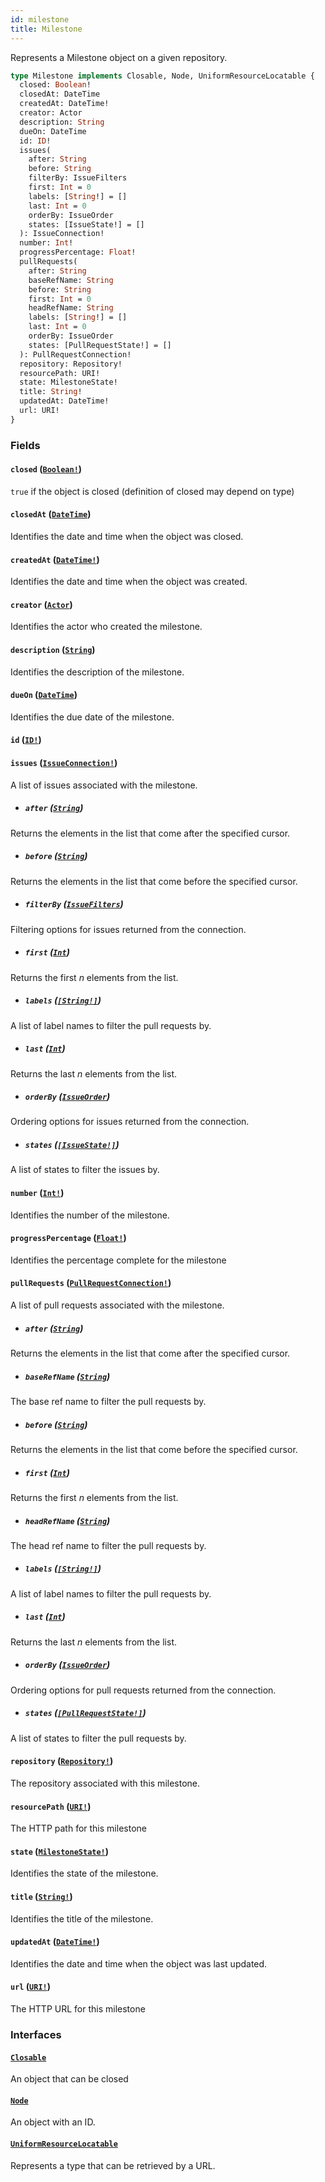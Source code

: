 ```yaml
---
id: milestone
title: Milestone
---
```


Represents a Milestone object on a given repository.

```graphql
type Milestone implements Closable, Node, UniformResourceLocatable {
  closed: Boolean!
  closedAt: DateTime
  createdAt: DateTime!
  creator: Actor
  description: String
  dueOn: DateTime
  id: ID!
  issues(
    after: String
    before: String
    filterBy: IssueFilters
    first: Int = 0
    labels: [String!] = []
    last: Int = 0
    orderBy: IssueOrder
    states: [IssueState!] = []
  ): IssueConnection!
  number: Int!
  progressPercentage: Float!
  pullRequests(
    after: String
    baseRefName: String
    before: String
    first: Int = 0
    headRefName: String
    labels: [String!] = []
    last: Int = 0
    orderBy: IssueOrder
    states: [PullRequestState!] = []
  ): PullRequestConnection!
  repository: Repository!
  resourcePath: URI!
  state: MilestoneState!
  title: String!
  updatedAt: DateTime!
  url: URI!
}
```

### Fields

#### `closed` ([`Boolean!`](/docs/api/scalars/boolean))

`true` if the object is closed (definition of closed may depend on type)

#### `closedAt` ([`DateTime`](/docs/api/scalars/date-time))

Identifies the date and time when the object was closed.

#### `createdAt` ([`DateTime!`](/docs/api/scalars/date-time))

Identifies the date and time when the object was created.

#### `creator` ([`Actor`](/docs/api/interfaces/actor))

Identifies the actor who created the milestone.

#### `description` ([`String`](/docs/api/scalars/string))

Identifies the description of the milestone.

#### `dueOn` ([`DateTime`](/docs/api/scalars/date-time))

Identifies the due date of the milestone.

#### `id` ([`ID!`](/docs/api/scalars/id))

#### `issues` ([`IssueConnection!`](/docs/api/objects/issue-connection))

A list of issues associated with the milestone.

- ##### `after` ([`String`](/docs/api/scalars/string))

Returns the elements in the list that come after the specified cursor.

- ##### `before` ([`String`](/docs/api/scalars/string))

Returns the elements in the list that come before the specified cursor.

- ##### `filterBy` ([`IssueFilters`](/docs/api/inputs/issue-filters))

Filtering options for issues returned from the connection.

- ##### `first` ([`Int`](/docs/api/scalars/int))

Returns the first _n_ elements from the list.

- ##### `labels` ([`[String!]`](/docs/api/scalars/string))

A list of label names to filter the pull requests by.

- ##### `last` ([`Int`](/docs/api/scalars/int))

Returns the last _n_ elements from the list.

- ##### `orderBy` ([`IssueOrder`](/docs/api/inputs/issue-order))

Ordering options for issues returned from the connection.

- ##### `states` ([`[IssueState!]`](/docs/api/enums/issue-state))

A list of states to filter the issues by.

#### `number` ([`Int!`](/docs/api/scalars/int))

Identifies the number of the milestone.

#### `progressPercentage` ([`Float!`](/docs/api/scalars/float))

Identifies the percentage complete for the milestone

#### `pullRequests` ([`PullRequestConnection!`](/docs/api/objects/pull-request-connection))

A list of pull requests associated with the milestone.

- ##### `after` ([`String`](/docs/api/scalars/string))

Returns the elements in the list that come after the specified cursor.

- ##### `baseRefName` ([`String`](/docs/api/scalars/string))

The base ref name to filter the pull requests by.

- ##### `before` ([`String`](/docs/api/scalars/string))

Returns the elements in the list that come before the specified cursor.

- ##### `first` ([`Int`](/docs/api/scalars/int))

Returns the first _n_ elements from the list.

- ##### `headRefName` ([`String`](/docs/api/scalars/string))

The head ref name to filter the pull requests by.

- ##### `labels` ([`[String!]`](/docs/api/scalars/string))

A list of label names to filter the pull requests by.

- ##### `last` ([`Int`](/docs/api/scalars/int))

Returns the last _n_ elements from the list.

- ##### `orderBy` ([`IssueOrder`](/docs/api/inputs/issue-order))

Ordering options for pull requests returned from the connection.

- ##### `states` ([`[PullRequestState!]`](/docs/api/enums/pull-request-state))

A list of states to filter the pull requests by.

#### `repository` ([`Repository!`](/docs/api/objects/repository))

The repository associated with this milestone.

#### `resourcePath` ([`URI!`](/docs/api/scalars/uri))

The HTTP path for this milestone

#### `state` ([`MilestoneState!`](/docs/api/enums/milestone-state))

Identifies the state of the milestone.

#### `title` ([`String!`](/docs/api/scalars/string))

Identifies the title of the milestone.

#### `updatedAt` ([`DateTime!`](/docs/api/scalars/date-time))

Identifies the date and time when the object was last updated.

#### `url` ([`URI!`](/docs/api/scalars/uri))

The HTTP URL for this milestone

### Interfaces

#### [`Closable`](/docs/api/interfaces/closable)

An object that can be closed

#### [`Node`](/docs/api/interfaces/node)

An object with an ID.

#### [`UniformResourceLocatable`](/docs/api/interfaces/uniform-resource-locatable)

Represents a type that can be retrieved by a URL.
